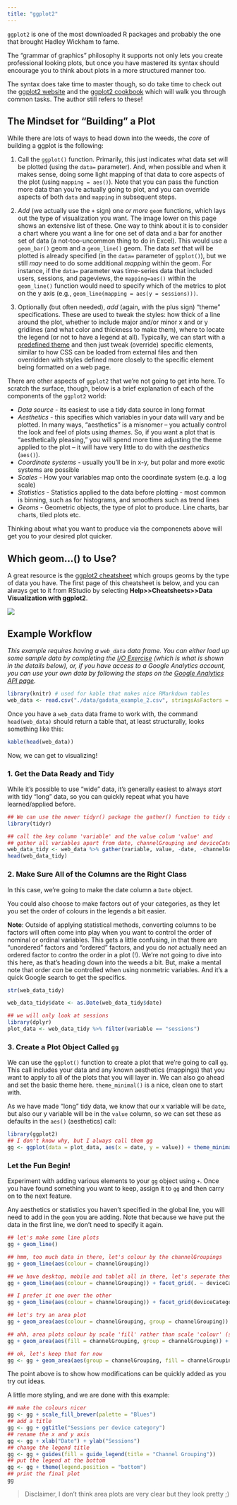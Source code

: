 ```yaml
---
title: "ggplot2"
---
```


`ggplot2` is one of the most downloaded R packages and probably the one that brought Hadley Wickham to fame.  

The "grammar of graphics" philosophy it supports not only lets you create professional looking plots, but once you have mastered its syntax should encourage you to think about plots in a more structured manner too.

The syntax does take time to master though, so do take time to check out the [ggplot2 website](http://ggplot2.tidyverse.org/reference/index.html) and the [ggplot2 cookbook](http://www.cookbook-r.com/Graphs/) which will walk you through common tasks.  The author still refers to these!

## The Mindset for "Building" a Plot

While there are lots of ways to head down into the weeds, the _core_ of building a ggplot is the following:

1. Call the `ggplot()` function. Primarily, this just indicates what data set will be plotted (using the `data=` parameter). And, when possible and when it makes sense, doing some light mapping of that data to core aspects of the plot (using `mapping = aes()`). Note that you can pass the function more data than you're actually going to plot, and you can override aspects of both `data` and `mapping` in subsequent steps.

2. _Add_ (we actually use the `+` sign) one _or more_ `geom` functions, which lays out the type of visualization you want. The image lower on this page shows an extensive list of these. One way to think about it is to consider a chart where you want a line for one set of data and a bar for another set of data (a not-too-uncommon thing to do in Excel). This would use a `geom_bar()` geom and a `geom_line()` geom. The data _set_ that will be plotted is already specified (in the `data=` parameter of `ggplot()`), but we still _may_ need to do some additional _mapping_ within the geom. For instance, if the `data=` parameter was time-series data that included users, sessions, and pageviews, the `mapping=aes()` within the `geom_line()` function would need to specify which of the metrics to plot on the y axis (e.g., `geom_line(mapping = aes(y = sessions)))`.

3. Optionally (but often needed), _add_ (again, with the plus sign) "theme" specifications. These are used to tweak the styles: how thick of a line around the plot, whether to include major and/or minor x and or y gridlines (and what color and thickness to make them), where to locate the legend (or not to have a legend at all). Typically, we can start with a [predefined theme](http://ggplot2.tidyverse.org/reference/index.html#section-themes) and then just tweak (override) specific elements, similar to how CSS can be loaded from external files and then overridden with styles defined more closely to the specific element being formatted on a web page.

There are other aspects of `ggplot2` that we're not going to get into here. To scratch the surface, though, below is a brief explanation of each of the components of the `ggplot2` world:

* *Data source* - its easiest to use a tidy data source in long format
* *Aesthetics* - this specifies which variables in your data will vary and be plotted. In many ways, "aesthetics" is a misnomer -- you actually control the look and feel of plots using _themes_. So, if you want a plot that is "aesthetically pleasing," you will spend more time adjusting the theme applied to the plot -- it will have very little to do with the _aesthetics_ (`aes()`).
* *Coordinate systems* - usually you'll be in x-y, but polar and more exotic systems are possible
* *Scales* - How your variables map onto the coordinate system (e.g. a log scale)
* *Statistics* - Statistics applied to the data before plotting - most common is binning, such as for histograms, and smoothers such as trend lines
* *Geoms* - Geometric objects, the type of plot to produce.  Line charts, bar charts, tiled plots etc.

Thinking about what you want to produce via the componenets above will get you to your desired plot quicker. 

## Which geom...() to Use?

A great resource is the [ggplot2 cheatsheet](https://www.rstudio.com/wp-content/uploads/2015/03/ggplot2-cheatsheet.pdf) which groups geoms by the type of data you have. The first page of this cheatsheet is below, and you can always get to it from RStudio by selecting **Help>>Cheatsheets>>Data Visualization with ggplot2**.  

![](images/ggplot2_geoms.png)

## Example Workflow

_This example requires having a `web_data` data frame. You can either load up some sample data by completing the [I/O Exercise](exercise2-io.html) (which is what is shown in the details below), or, if you have access to a Google Analytics account, you can use your own data by following the steps on the [Google Analytics API page](api-google-analytics.html)._

```r
library(knitr) # used for kable that makes nice RMarkdown tables
web_data <- read.csv("./data/gadata_example_2.csv", stringsAsFactors = FALSE)
```

Once you have a `web_data` data frame to work with, the command `head(web_data)` should return a table that, at least structurally, looks something like this:

```r
kable(head(web_data))
```

Now, we can get to visualizing!

### 1. Get the Data Ready and Tidy  

While it's possible to use "wide" data, it's generally easiest to always _start_ with tidy "long" data, so you can quickly repeat what you have learned/applied before.

```r
## We can use the newer tidyr() package the gather() function to tidy up the data
library(tidyr)

## call the key column 'variable' and the value colum 'value' and 
## gather all variables apart from date, channelGrouping and deviceCategory
web_data_tidy <- web_data %>% gather(variable, value, -date, -channelGrouping, -deviceCategory)
head(web_data_tidy)
```

### 2. Make Sure All of the Columns are the Right Class 

In this case, we're going to make the date column a `Date` object.

You could also choose to make factors out of your categories, as they let you set the order of colours in the legends a bit easier.

**Note**: Outside of applying statistical methods, converting columns to be factors will often come into play when you want to control the order of nominal or ordinal variables. This gets a little confusing, in that there are "unordered" factors and "ordered" factors, and you do _not_ actually need an ordered factor to contro the order in a plot (!). We're not going to dive into this here, as that's heading down into the weeds a bit. But, make a mental note that order _can_ be controlled when using nonmetric variables. And it's a quick Google search to get the specifics.

```r
str(web_data_tidy)

web_data_tidy$date <- as.Date(web_data_tidy$date)

## we will only look at sessions
library(dplyr)
plot_data <- web_data_tidy %>% filter(variable == "sessions")

```

### 3. Create a Plot Object Called `gg`

We can use the `ggplot()` function to create a plot that we're going to call `gg`. This call includes your data and any known aesthetics (mappings) that you want to apply to all of the plots that you will layer in. We can also go ahead and set the basic theme here. `theme_minimal()` is a nice, clean one to start with.

As we have made "long" tidy data, we know that our x variable will be `date`, but also our y variable will be in the `value` column, so we can set these as defaults in the `aes()` (aesthetics) call:

```r
library(ggplot2)
## I don't know why, but I always call them gg
gg <- ggplot(data = plot_data, aes(x = date, y = value)) + theme_minimal()
```

### Let the Fun Begin!

Experiment with adding various elements to your `gg` object using `+`.  Once you have found something you want to keep, assign it to `gg` and then carry on to the next feature.

Any aesthetics or statistics you haven't specified in the global line, you will need to add in the `geom` you are adding.  Note that because we have put the data in the first line, we don't need to specify it again.

```r
## let's make some line plots
gg + geom_line()

## hmm, too much data in there, let's colour by the channelGroupings
gg + geom_line(aes(colour = channelGrouping))

## we have desktop, mobile and tablet all in there, let's seperate them out with facet
gg + geom_line(aes(colour = channelGrouping)) + facet_grid(. ~ deviceCategory)

## I prefer it one over the other
gg + geom_line(aes(colour = channelGrouping)) + facet_grid(deviceCategory ~ .)

## let's try an area plot
gg + geom_area(aes(colour = channelGrouping, group = channelGrouping)) + facet_grid(deviceCategory ~ .)

## ahh, area plots colour by scale 'fill' rather than scale 'colour' (see ?geom_area)
gg + geom_area(aes(fill = channelGrouping, group = channelGrouping)) + facet_grid(deviceCategory ~ .)

## ok, let's keep that for now
gg <- gg + geom_area(aes(group = channelGrouping, fill = channelGrouping)) + facet_grid(deviceCategory ~ .)
```

The point above is to show how modifications can be quickly added as you try out ideas.

A little more styling, and we are done with this example:

```r
## make the colours nicer
gg <- gg + scale_fill_brewer(palette = "Blues")
## add a title
gg <- gg + ggtitle("Sessions per device category")
## rename the x and y axis
gg <- gg + xlab("Date") + ylab("Sessions")
## change the legend title
gg <- gg + guides(fill = guide_legend(title = "Channel Grouping"))
## put the legend at the bottom
gg <- gg + theme(legend.position = "bottom")
## print the final plot
gg
```

> Disclaimer, I don't think area plots are very clear but they look pretty ;)
